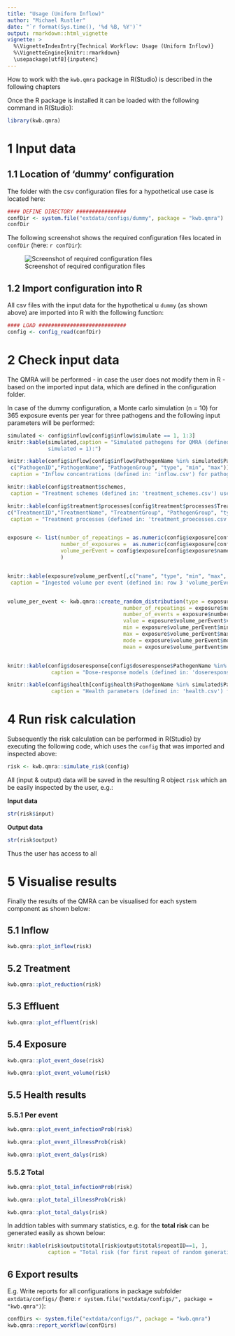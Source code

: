 ---
title: "Usage (Uniform Inflow)"
author: "Michael Rustler"
date: "`r format(Sys.time(), '%d %B, %Y')`"
output: rmarkdown::html_vignette
vignette: >
  %\VignetteIndexEntry{Technical Workflow: Usage (Uniform Inflow)}
  %\VignetteEngine{knitr::rmarkdown}
  \usepackage[utf8]{inputenc}
---

How to work with the `kwb.qmra` package in R(Studio) is described in the following chapters

Once the R package is installed it can be loaded with the following command in 
R(Studio):

```{r}
library(kwb.qmra)
```


# 1 Input data 

## 1.1 Location of 'dummy' configuration 

The folder with the csv configuration files  for a hypothetical use case is 
located here: 

```{r}
#### DEFINE DIRECTORY ################
confDir <- system.file("extdata/configs/dummy", package = "kwb.qmra")
confDir
```

The following screenshot shows the required configuration files located in 
`confDir` (here: `r confDir`):

![Screenshot of required configuration files](dummy_config.jpg)

## 1.2 Import configuration into R

All csv files with the input data for the hypothetical u `dummy` (as shown above) are 
imported into R with the following function:

```{r, message = FALSE, warnings = FALSE }
#### LOAD ############################
config <- config_read(confDir) 
```

# 2 Check input data 

The QMRA will be performed - in case the user does not modify them in R - based on the 
imported input data, which are defined in the configuration folder. 

In case of the dummy configuration, a Monte carlo simulation (n = 10) for 365 exposure events per year for three pathogens and the following input parameters will be performed:


```{r echo = FALSE, message = FALSE, warnings = FALSE }
simulated <- config$inflow[config$inflow$simulate == 1, 1:3]
knitr::kable(simulated,caption = "Simulated pathogens for QMRA (defined in: 'inflow.csv' with 
             simulated = 1):")

knitr::kable(config$inflow[config$inflow$PathogenName %in% simulated$PathogenName,
 c("PathogenID","PathogenName", "PathogenGroup", "type", "min", "max")], 
 caption = "Inflow concentrations (defined in: 'inflow.csv') for pathogens used for QMRA:")

knitr::kable(config$treatment$schemes,
 caption = "Treatment schemes (defined in: 'treatment_schemes.csv') used for QMRA:")

knitr::kable(config$treatment$processes[config$treatment$processes$TreatmentID %in% config$treatment$schemes$TreatmentID,
c("TreatmentID","TreatmentName", "TreatmentGroup", "PathogenGroup", "type", "min", "max")], 
 caption = "Treatment processes (defined in: 'treatment_proecesses.csv') and assumed log-reductions used for QMRA (from [WHO, 2011](http://apps.who.int/iris/bitstream/10665/44584/1/9789241548151_eng.pdf#page=162)):")


exposure <- list(number_of_repeatings = as.numeric(config$exposure[config$exposure$name == "number_of_repeatings","value"]),
                 number_of_exposures =  as.numeric(config$exposure[config$exposure$name == "number_of_exposures","value"]),
                 volume_perEvent = config$exposure[config$exposure$name == "volume_perEvent",]
                 )


knitr::kable(exposure$volume_perEvent[,c("name", "type", "min", "max", "mode")],
 caption = "Ingested volume per event (defined in: row 3 'volume_perEvent' in 'exposure.csv') (source: own assumption)):")


volume_per_event <- kwb.qmra::create_random_distribution(type = exposure$volume_perEvent$type, 
                                     number_of_repeatings = exposure$number_of_repeatings,
                                     number_of_events = exposure$number_of_exposures, 
                                     value = exposure$volume_perEvent$value, 
                                     min = exposure$volume_perEvent$min, 
                                     max = exposure$volume_perEvent$max, 
                                     mode = exposure$volume_perEvent$mode, 
                                     mean = exposure$volume_perEvent$mean,debug = FALSE)


knitr::kable(config$doseresponse[config$doseresponse$PathogenName %in% simulated$PathogenName,], 
              caption = "Dose-response models (defined in: 'doseresponse.csv') used for QMRA (from [QMRAwiki](http://qmrawiki.canr.msu.edu/index.php/Quantitative_Microbial_Risk_Assessment_(QMRA)_Wiki)):")

knitr::kable(config$health[config$health$PathogenName %in% simulated$PathogenName,], 
              caption = "Health parameters (defined in: 'health.csv') for simulated pathogens (from [WHO, 2011](http://apps.who.int/iris/bitstream/10665/44584/1/9789241548151_eng.pdf#page=132)):")


```

# 4 Run risk calculation

Subsequently the risk calculation can be performed in R(Studio) by executing the 
following code, which uses the `config` that was imported and inspected above:

```{r}
risk <- kwb.qmra::simulate_risk(config)
```

All (input & output) data will be saved in the resulting R object `risk` which an be easily 
inspected by the user, e.g.: 


**Input data**


```{r}
str(risk$input)
```


**Output data**


```{r}
str(risk$output)
```

Thus the user has access to all 

# 5 Visualise results 

Finally the results of the QMRA can be visualised for each system component as shown 
below:


## 5.1 Inflow
```{r, fig.width = 12,  fig.cap="Simulated inflow concentrations", warning= FALSE}
kwb.qmra::plot_inflow(risk)
```

## 5.2 Treatment
```{r, fig.width = 12, fig.cap="Simulated reductions in the treatment plant", warning= FALSE}
kwb.qmra::plot_reduction(risk)
```

## 5.3 Effluent
```{r, fig.width = 12, fig.cap="Simulated effluent concentrations", warning= FALSE}
kwb.qmra::plot_effluent(risk)
```

## 5.4 Exposure 
```{r, fig.width = 12, fig.cap="Simulated dose per event", warning= FALSE}
kwb.qmra::plot_event_dose(risk)
```

```{r, fig.width = 12, fig.cap="Simulated ingested volume per event", warning= FALSE}
kwb.qmra::plot_event_volume(risk)
```

## 5.5 Health results 

### 5.5.1 Per event
```{r, fig.width = 12, fig.cap="Simulated infection probability per event", warning= FALSE}
kwb.qmra::plot_event_infectionProb(risk)
```

```{r, fig.width = 12, fig.cap="Simulated illness probability per event", warning= FALSE}
kwb.qmra::plot_event_illnessProb(risk)
```
```{r, fig.width = 12, fig.cap="Simulated DALYs per event", warning= FALSE}
kwb.qmra::plot_event_dalys(risk)
```

### 5.5.2 Total 

```{r, fig.width = 12, fig.cap="Simulated total infection probability (for all events)", warning= FALSE}
kwb.qmra::plot_total_infectionProb(risk)
```

```{r, fig.width = 12, fig.cap="Simulated total illness probability (for all events", warning= FALSE}
kwb.qmra::plot_total_illnessProb(risk)
```

```{r, fig.width = 12, fig.cap="Simulated total DALYs (for all events)", warning= FALSE}
kwb.qmra::plot_total_dalys(risk)
```

In addtion tables with summary statistics, e.g. for the **total risk** can be generated easily 
as shown below:

```{r, echo = FALSE}
knitr::kable(risk$output$total[risk$output$total$repeatID==1, ], 
             caption = "Total risk (for first repeat of random generation)")
```

## 6 Export results 


E.g. Write reports for all configurations in package subfolder `extdata/configs/` (here: 
`r system.file("extdata/configs/", package = "kwb.qmra")`):

```{r eval = FALSE}
confDirs <- system.file("extdata/configs/", package = "kwb.qmra")
kwb.qmra::report_workflow(confDirs)

```

```{r eval = FALSE}


```
